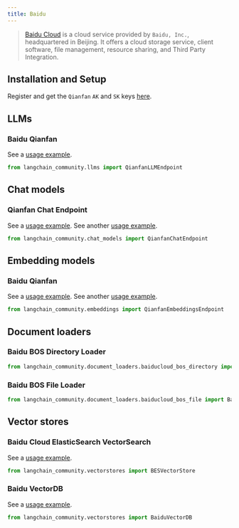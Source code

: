 ```yaml
---
title: Baidu
---
```


>[Baidu Cloud](https://cloud.baidu.com/) is a cloud service provided by `Baidu, Inc.`,
> headquartered in Beijing. It offers a cloud storage service, client software,
> file management, resource sharing, and Third Party Integration.


## Installation and Setup

Register and get the `Qianfan` `AK` and `SK` keys [here](https://cloud.baidu.com/product/wenxinworkshop).

## LLMs

### Baidu Qianfan

See a [usage example](/oss/python/integrations/llms/baidu_qianfan_endpoint).

```python
from langchain_community.llms import QianfanLLMEndpoint
```

## Chat models

### Qianfan Chat Endpoint

See a [usage example](/oss/python/integrations/chat/baidu_qianfan_endpoint).
See another [usage example](/oss/python/integrations/chat/ernie).

```python
from langchain_community.chat_models import QianfanChatEndpoint
```

## Embedding models

### Baidu Qianfan

See a [usage example](/oss/python/integrations/text_embedding/baidu_qianfan_endpoint).
See another [usage example](/oss/python/integrations/text_embedding/ernie).

```python
from langchain_community.embeddings import QianfanEmbeddingsEndpoint
```

## Document loaders

### Baidu BOS Directory Loader

```python
from langchain_community.document_loaders.baiducloud_bos_directory import BaiduBOSDirectoryLoader
```

### Baidu BOS File Loader

```python
from langchain_community.document_loaders.baiducloud_bos_file import BaiduBOSFileLoader
```

## Vector stores

### Baidu Cloud ElasticSearch VectorSearch

See a [usage example](/oss/python/integrations/vectorstores/baiducloud_vector_search).

```python
from langchain_community.vectorstores import BESVectorStore
```

### Baidu VectorDB

See a [usage example](/oss/python/integrations/vectorstores/baiduvectordb).

```python
from langchain_community.vectorstores import BaiduVectorDB
```
